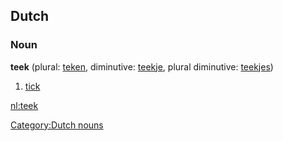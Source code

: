 ==Dutch==
===Noun===
'''teek''' {{m}} (plural: [[teken]], diminutive: [[teekje]], plural diminutive: [[teekjes]])

# [[tick]]

[[Category:Dutch nouns]]

[[nl:teek]]